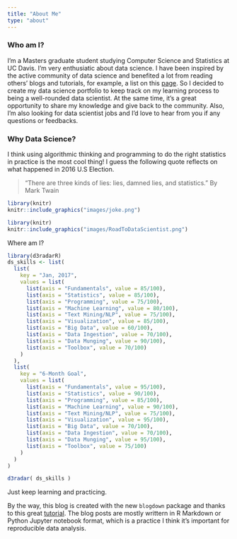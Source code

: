 ```yaml
---
title: "About Me"
type: "about"
---
```


### Who am I? 
I'm a Masters graduate student studying Computer Science and Statistics at UC Davis. I'm very enthusiatic about data science. I have been inspired by the active community of data science and benefited a lot from reading others' blogs and tutorials, for example, a list on this [page](https://github.com/rushter/data-science-blogs). So I decided to create my data science portfolio to keep track on my learning process to being a well-rounded data scientist.  At the same time, it's a great opportunity to share my knowledge and give back to the community. Also, I'm also looking for data scientist jobs and I'd love to hear from you if any questions or feedbacks. 


### Why Data Science?
I think using algorithmic thinking and programming to do the right statistics in practice is the most cool thing! I guess the following quote reflects on what happened in 2016 U.S Election.

>"There are three kinds of lies: lies, damned lies, and statistics."
>By  Mark Twain                      


```r
library(knitr)
knitr::include_graphics("images/joke.png")
```

```r
library(knitr)
knitr::include_graphics("images/RoadToDataScientist.png")
```

Where am I?
```r
library(d3radarR)
ds_skills <- list(
  list(
    key = "Jan, 2017",
    values = list(
      list(axis = "Fundamentals", value = 85/100),
      list(axis = "Statistics", value = 85/100),
      list(axis = "Programming", value = 75/100),
      list(axis = "Machine Learning", value = 80/100),
      list(axis = "Text Mining/NLP", value = 75/100),
      list(axis = "Visualization", value = 85/100),
      list(axis = "Big Data", value = 60/100),
      list(axis = "Data Ingestion", value = 70/100),
      list(axis = "Data Munging", value = 90/100),
      list(axis = "Toolbox", value = 70/100)
    )
  ),
  list(
    key = "6-Month Goal",
    values = list(
      list(axis = "Fundamentals", value = 95/100),
      list(axis = "Statistics", value = 90/100),
      list(axis = "Programming", value = 85/100),
      list(axis = "Machine Learning", value = 90/100),
      list(axis = "Text Mining/NLP", value = 75/100),
      list(axis = "Visualization", value = 95/100),
      list(axis = "Big Data", value = 70/100),
      list(axis = "Data Ingestion", value = 70/100),
      list(axis = "Data Munging", value = 95/100),
      list(axis = "Toolbox", value = 75/100)
    )
  )  
)

d3radar( ds_skills )
```
Just keep learning and practicing.

By the way, this blog is created with the new `blogdown` package and thanks to this great [tutorial](https://proquestionasker.github.io/blog/Making_Site/). The blog posts are mostly writtern in R Markdown or Python Jupyter notebook format, which is a practice I think it's important for reproducible data analysis.
